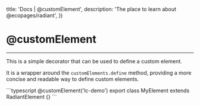 

  title: 'Docs | @customElement',
  description: 'The place to learn about @ecopages/radiant',
})

# @customElement
---

This is a simple decorator that can be used to define a custom element.

It is a wrapper around the `customElements.define` method, providing a more concise and readable way to define custom elements.

<CodeBlock >
```typescript
@customElement('lc-demo')
export class MyElement extends RadiantElement {}
```
</CodeBlock>